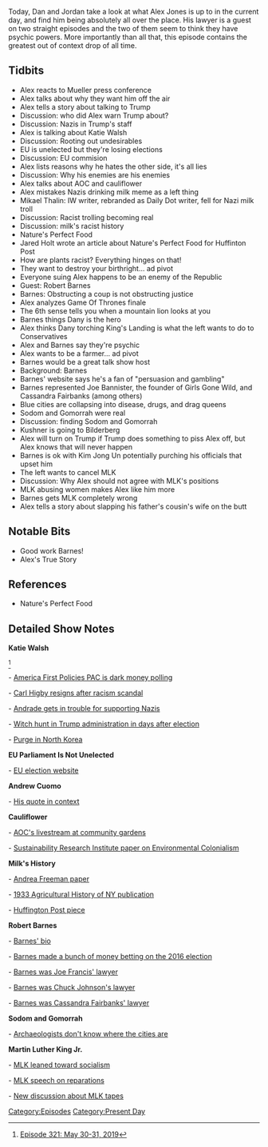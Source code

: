 {{DEFAULTSORT:
    #_EPISODE_0304:May 30-31, 2019
}}{{Episode
    | title             = May 30-31, 2019
    | caption           = [https://knowledgefight.libsyn.com/knowledge-fight-may-30-31-2019 Listen to this episode on Libsyn]
    | episodeNumber     = 304
    | length            = 01:39:19
    | airDate           = June 3, 2019
    | coverageStartDate = May 30, 2019
    | coverageEndDate   = May 31, 2019
    | episodeType       = [[:Category:Present Day|Present Day]]
    | appearance        = [[Katie Walsh]], [[Alexandria Ocasio Cortez]], [[Mikael Thalin]], [[Jared Holt]], [[Robert Barnes]], [[Joe Banister]], [[Cassandra Fairbanks]], [[Jared Kushner]], [[Kim Jong Un]], [[Martin Luther King Jr]]
    | oocDrop           = I just inhaled 2 donuts. Stop it! Even though I appreciate it
    | previousEpisode   = [[303: January 29-31, 2013]]
    | nextEpisode       = [[305: February 1, 2013]]
}}

{{Stub}}

Today, Dan and Jordan take a look at what Alex Jones is up to in the current day, and find him being absolutely all over the place. His lawyer is a guest on two straight episodes and the two of them seem to think they have psychic powers. More importantly than all that, this episode contains the greatest out of context drop of all time.

==Tidbits==

*Alex reacts to Mueller press conference
*Alex talks about why they want him off the air
*Alex tells a story about talking to Trump
*Discussion: who did Alex warn Trump about?
*Discussion: Nazis in Trump's staff
*Alex is talking about Katie Walsh
*Discussion: Rooting out undesirables
*EU is unelected but they're losing elections
*Discussion: EU commision
*Alex lists reasons why he hates the other side, it's all lies
*Discussion: Why his enemies are his enemies
*Alex talks about AOC and cauliflower
*Alex mistakes Nazis drinking milk meme as a left thing
*Mikael Thalin: IW writer, rebranded as Daily Dot writer, fell for Nazi milk troll
*Discussion: Racist trolling becoming real
*Discussion: milk's racist history
*Nature's Perfect Food
*Jared Holt wrote an article about Nature's Perfect Food for Huffinton Post
*How are plants racist? Everything hinges on that!
*They want to destroy your birthright... ad pivot
*Everyone suing Alex happens to be an enemy of the Republic
*Guest: Robert Barnes
*Barnes: Obstructing a coup is not obstructing justice
*Alex analyzes Game Of Thrones finale
*The 6th sense tells you when a mountain lion looks at you
*Barnes things Dany is the hero
*Alex thinks Dany torching King's Landing is what the left wants to do to Conservatives
*Alex and Barnes say they're psychic
*Alex wants to be a farmer... ad pivot
*Barnes would be a great talk show host
*Background: Barnes
*Barnes' website says he's a fan of "persuasion and gambling"
*Barnes represented Joe Bannister, the founder of Girls Gone Wild, and Cassandra Fairbanks (among others)
*Blue cities are collapsing into disease, drugs, and drag queens
*Sodom and Gomorrah were real
*Discussion: finding Sodom and Gomorrah
*Kushner is going to Bilderberg
*Alex will turn on Trump if Trump does something to piss Alex off, but Alex knows that will never happen
*Barnes is ok with Kim Jong Un potentially purching his officials that upset him
*The left wants to cancel MLK
*Discussion: Why Alex should not agree with MLK's positions
*MLK abusing women makes Alex like him more
*Barnes gets MLK completely wrong
*Alex tells a story about slapping his father's cousin's wife on the butt

==Notable Bits==

*Good work Barnes!
*Alex's True Story

==References==

*Nature's Perfect Food

==Detailed Show Notes==

'''Katie Walsh'''

<ref>[https://knowledgefight.com/research/2019/6/2/episode-321-may-30-31-2019 Episode 321: May 30-31, 2019]</ref>

- [https://www.cnbc.com/2018/03/01/america-first-policies-dark-money-polling-for-trump.html America First Policies PAC is dark money polling]

- [https://edition.cnn.com/2018/01/18/politics/kfile-carl-higbie-on-the-radio/index.html Carl Higby resigns after racism scandal]

- [https://www.mediaite.com/online/watch-policy-advisor-for-trump-tied-america-first-group-praises-nazis/ Andrade gets in trouble for supporting Nazis]

- [https://www.thedailybeast.com/the-far-rights-witch-hunt-inside-the-trump-white-house Witch hunt in Trump administration in days after election]

- [https://www.reuters.com/article/us-northkorea-usa-purge/north-koreas-kim-jong-un-carrying-out-purge-after-hanoi-summit-collapse-chosun-ilbo-idUSKCN1T02PD Purge in North Korea]

'''EU Parliament Is Not Unelected'''

- [http://www.europarl.europa.eu/at-your-service/en/be-heard/elections EU election website]

'''Andrew Cuomo'''

- [https://www.cnn.com/2018/08/15/politics/andrew-cuomo-america-was-never-that-great/index.html His quote in context]

'''Cauliflower'''

- [https://news.grabien.com/story-aoc-growing-cauliflower-colonial-approach-vegetables AOC's livestream at community gardens]

- [https://www.see.leeds.ac.uk/fileadmin/Documents/research/sri/workingpapers/SRIPs-20_01.pdf Sustainability Research Institute paper on Environmental Colonialism]

'''Milk's History'''

- [https://www.law.uci.edu/lawreview/vol3/no4/Freeman.pdf Andrea Freeman paper]

- [https://babel.hathitrust.org/cgi/pt?id=mdp.39015067166531;view=1up;seq=504 1933 Agricultural History of NY publication]

- [https://www.huffpost.com/entry/milk-white-supremacy-racism_n_5bffad35e4b0864f4f6a3e28 Huffington Post piece]

'''Robert Barnes'''

- [https://www.robertbarnesknows.com/about-robert-barnes Barnes' bio]

- [https://www.thetimes.co.uk/article/lawyer-cashed-in-on-underestimated-trump-kcnh9xqqr Barnes made a bunch of money betting on the 2016 election]

- [https://taxprof.typepad.com/taxprof_blog/2009/01/tax-lawyers-gone-wild-.html Barnes was Joe Francis' lawyer]

- [https://www.wired.com/story/chuck-johnson-twitter-free-speech-lawsuit/ Barnes was Chuck Johnson's lawyer]

- [https://lawandcrime.com/lawsuit/federal-judge-tosses-defamation-lawsuit-of-pro-trump-writer-who-trolled-the-web/ Barnes was Cassandra Fairbanks' lawyer]

'''Sodom and Gomorrah'''

- [https://www.biblicalarchaeology.org/daily/biblical-sites-places/biblical-archaeology-sites/arguments-against-locating-sodom-at-tall-el-hammam/ Archaeologists don't know where the cities are]

'''Martin Luther King Jr.'''

- [http://inthesetimes.com/article/20839/martin-luther-king-jr-day-socialism-capitalism MLK leaned toward socialism]

- [https://www.theatlantic.com/business/archive/2014/06/martin-luther-king-makes-the-case-for-reparations/372696/ MLK speech on reparations]

- [https://www.businessinsider.com/claim-martin-luther-king-watched-rape-passed-by-media-author-says-scared-2019-5 New discussion about MLK tapes]

[[Category:Episodes]]
[[Category:Present Day]]
